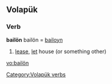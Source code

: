 ==Volapük==
===Verb===
'''bailön'''
bailön = [[bailoyn]] 
# [[lease]], [[let]] house (or something other)

[[Category:Volapük verbs]]

[[vo:bailön]]
